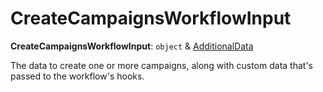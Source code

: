 
# CreateCampaignsWorkflowInput

 **CreateCampaignsWorkflowInput**: `object` & [AdditionalData](../../../types/HttpTypes/types/types.HttpTypes.AdditionalData/page.mdx)

The data to create one or more campaigns, along with custom data that's passed to the workflow's hooks.
